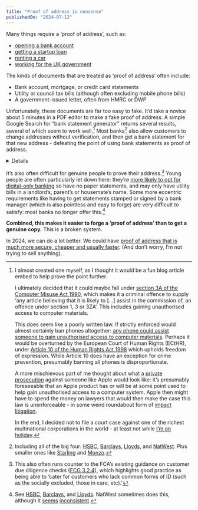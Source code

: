 ```yaml
---
title: "Proof of address is nonsense"
publishedOn: "2024-07-12"
---
```



Many things require a ‘proof of address’, such as:
* [opening a bank account](https://www.hsbc.co.uk/help/banking-made-easy/help-us-identify-you/)
* [getting a startup loan](https://www.startuploans.co.uk/about-the-loan/application-documents/proof-of-address)
* [renting a car](https://faq.avis.co.uk/?question=what-do-i-need-to-bring-when-i-collect-my-hire-vehicle)
* [working for the UK government](https://assets.publishing.service.gov.uk/media/667e9c1d5b0d63b556a4b489/2024-06-27_-_FINAL_-_Baseline_Personnel_Security_Standard__BPSS__Policy_-_Version_7.0.pdf#page=18)

The kinds of documents that are treated as ‘proof of address’ often include:
* Bank account, mortgage, or credit card statements
* Utility or council tax bills (although often excluding mobile phone bills)
* A government-issued letter, often from HMRC or DWP

Unfortunately, these documents are far too easy to fake. It’d take a novice about 5 minutes in a PDF editor to make a fake proof of address. A simple Google Search for “bank statement generator” returns several results, several of which seem to work well.[^1] Most banks[^2] also allow customers to change addresses without verification, and then get a bank statement for that new address - defeating the point of using bank statements as proof of address.

<Details title='Don’t these documents get verified against some system?'>
A few friends I’ve discussed this with thought there’s a nice system banks, governments or other respectable institutions have to verify these documents. Hence they can’t be trivially forged.

Unfortunately, this is not the case. There’s simply no way for most institutions to verify these statements. Even where it is possible (e.g. you apply for a loan from a bank, and you’ve given them a bank statement from themselves as proof of address) I’ve never seen this happen.

So yes, it’s up to someone eyeballing the documents and seeing if they look obviously fake.
</Details>

It’s also often difficult for genuine people to prove their address.[^3] Young people are often particularly let down here: they’re [more likely to opt for digital-only banking](https://www.finder.com/uk/banking/digital-banking-statistics#:~:text=As%20you%20might%20expect%2C%20the%20number%20of%20digital%2Donly%20bank%20account%20holders%20is%20higher%20among%20younger%20generations.) so have no paper statements, and may only have utility bills in a landlord’s, parent’s or housemate’s name. Some more eccentric requirements like having to get statements stamped or signed by a bank manager (which is also pointless and easy to forge) are very difficult to satisfy: most banks no longer offer this.[^4]

**Combined, this makes it easier to forge a ‘proof of address’ than to get a genuine copy.** This is a broken system.

In 2024, we can do a lot better. We could have [proof of address that is much more secure, cheaper and usually faster](../poa-better/). (And don’t worry, I’m not trying to sell anything).

[^1]:
    I almost created one myself, as I thought it would be a fun blog article embed to help prove the point further.

    I ultimately decided that it could maybe fall under [section 3A of the Computer Misuse Act 1990](https://www.legislation.gov.uk/ukpga/1990/18/section/3A), which makes it a criminal offence to supply ‘any article believing that it is likely to [...] assist in the commission of, an offence under section 1, 3 or 3ZA’. This includes gaining unauthorised access to computer materials.

    This does seem like a poorly written law. If strictly enforced would almost certainly ban phones altogether: [any phone could assist someone to gain unauthorised access to computer materials](https://en.wikipedia.org/wiki/The_Art_of_Deception). Perhaps it would be overturned by the European Court of Human Rights (ECtHR), under [Article 10 of the Human Rights Act 1998](https://www.legislation.gov.uk/ukpga/1998/42/schedule/1/part/I/chapter/9) which upholds freedom of expression. While Article 10 does have an exception for crime prevention, presumably banning all phones is disproportionate.

    A more mischievous part of me thought about what a [private prosecution](https://www.gov.uk/government/publications/private-prosecutions/private-prosecutions) against someone like Apple would look like: it’s presumably foreseeable that an Apple product has or will be at some point used to help gain unauthorised access to a computer system. Apple then might have to spend the money on lawyers that would then make the case this law is unenforceable - in some weird roundabout form of [impact litigation](https://en.wikipedia.org/wiki/Strategic_litigation).

    In the end, I decided not to file a court case against one of the richest multinational corporations in the world - at least not while [I’m on holiday](../7-blogs-7-days/).

[^2]:
    Including all of the big four: [HSBC](https://www.hsbc.co.uk/help/banking-made-easy/update-your-details/change-address/), [Barclays](https://www.barclays.co.uk/help/your-details/changeaddress/), [Lloyds](https://www.lloydsbank.com/online-banking/profile-and-settings/change-your-address.html), and [NatWest](https://www.natwest.com/support-centre/view-or-change-your-details/update-details/how-do-i-change-my-address.html). Plus smaller ones like [Starling](https://help.starlingbank.com/personal/topics/account-support/how-do-i-update-my-personal-details/) and [Monzo](https://monzo.com/help/account-and-profile/update-home-address/).

[^3]:
    This also often runs counter to the FCA’s existing guidance on customer due diligence checks ([FCG 3.2.4](https://www.handbook.fca.org.uk/handbook/FCG/3/?view=chapter)), which highlights good practice as being able to ‘cater for customers who lack common forms of ID (such as the socially excluded, those in care, etc).’

[^4]:
    See [HSBC](https://www.expatforum.com/threads/has-anyone-successfully-applied-with-hsbc-bank-statements.1464532/), [Barclays](https://www.immigrationboards.com/uk-tier-1-general-dependent-visas/barclays-bank-statements-t80575.html), and [Lloyds](https://www.reddit.com/r/ukvisa/comments/1ci6scd/bank_statement_stamp_trouble_at_lloyds_what_to_do/). NatWest sometimes does this, although it [seems](https://www.reddit.com/r/britishproblems/comments/156pzyf/turns_out_its_actually_fucking_impossible_to/) [inconsistent](https://www.reddit.com/r/ukvisa/comments/i2y654/natwest_said_they_will_stamp_only_the_first_page/).
